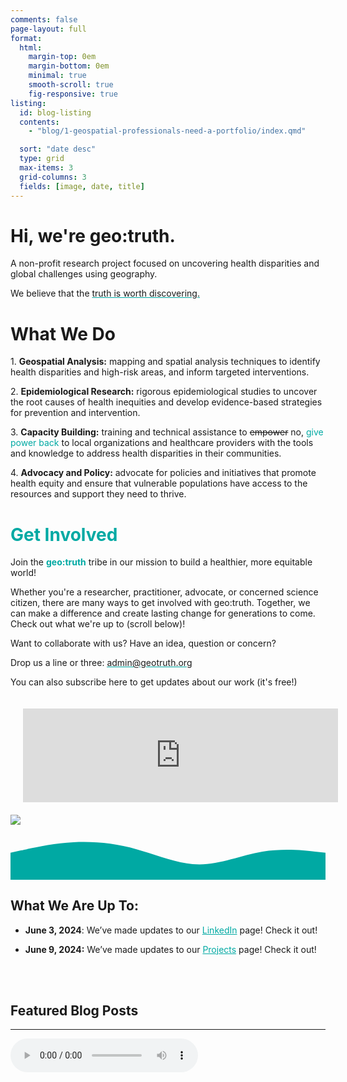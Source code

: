 ```yaml
---
comments: false
page-layout: full
format:
  html: 
    margin-top: 0em
    margin-bottom: 0em
    minimal: true
    smooth-scroll: true
    fig-responsive: true
listing:
  id: blog-listing
  contents:   
    - "blog/1-geospatial-professionals-need-a-portfolio/index.qmd"

  sort: "date desc"
  type: grid
  max-items: 3
  grid-columns: 3
  fields: [image, date, title]
---
```


::: column-screen
```{=html}
<link rel="stylesheet" href="html/landing_page_styles.css">

<div class="gradient_bg">
    <div class="hero section_padding">
        <div class="hero_content">
            <h1>Hi, we're <span class="gradient_text">geo:truth</span>.</h1></span>
            <p> A non-profit research project focused on uncovering health disparities and global challenges using geography.

<p>We believe that the <span style='text-decoration: underline;text-decoration-color: #00A9A3;'>truth is worth discovering.</span>
            </p>
            <p>


<span class="gradient_text"><h1>What We Do</h1></span>
<p>

1.   <b>Geospatial Analysis:</b> mapping and spatial analysis techniques to identify health disparities and high-risk areas, and inform targeted interventions.
<p>
2.   <b>Epidemiological Research:</b> rigorous epidemiological studies to uncover the root causes of health inequities and develop evidence-based strategies for prevention and intervention.
<p>
3.   <b>Capacity Building:</b> training and technical assistance to <del>empower</del> no, <span style="color:#00A9A3;">give power back </span>to local organizations and healthcare providers with the tools and knowledge to address health disparities in their communities.
<p>
4.   <b>Advocacy and Policy:</b> advocate for policies and initiatives that promote health equity and ensure that vulnerable populations have access to the resources and support they need to thrive.





<p></p>
  <b><h1><span style="color:#00A9A3">Get Involved</h1></span></b>


<p>Join the <b><span style="color:#00A9A3">geo:truth</span></b> tribe in our mission to build a healthier, more equitable world!</p>

Whether you're a researcher, practitioner, advocate, or concerned science citizen, there are many ways to get involved with geo:truth. Together, we can make a difference and create lasting change for generations to come. Check out what we're up to (scroll below)!


<p>
<span style="margin: 0px">Want to collaborate with us? Have an idea, question or concern?</p>
Drop us a line or three: <a href="mailto:admin@geotruth.org"><span style='text-decoration: underline;
  text-decoration-color: #00A9A3;'>admin@geotruth.org</span></a> 
  <style="color:#00A9A3"> </span>
  </br> 
  
<p> 
  You can also subscribe here to get updates about our work (it's free!)</p>

<div class="grid">
  <div class=".d-none .d-md-block g-col-md-1"></div>
  <div class="g-col-12 g-col-md-10">
    <iframe src="https://embeds.beehiiv.com/31232ad7-87c1-4e84-a9fb-0c59545186b7?slim=tru" data-test-id="beehiiv-embed" frameborder="0" scrolling="no" style="margin: 0; border-radius: 0px !important; background-color: transparent; width:100%; padding: 20px">
    <script type="text/javascript" async src="https://embeds.beehiiv.com/attribution.js"></script>
    
    </iframe>
  </div>
  <div class=".d-none .d-md-block g-col-md-1"></div>
</div>




</div>
<div class="hero_image">
<img src="/img/g.gif"/> </div>

<div id="dot_container">
</div>
</div>
    <svg id="bottom_wave" xmlns="http://www.w3.org/2000/svg" viewBox="0 0 1440 250">
        <path
                fill="#00A9A3"
                fill-opacity="1"
                d="M0,128L48,117.3C96,107,192,85,288,80C384,75,480,85,576,112C672,139,768,181,864,181.3C960,181,1056,139,1152,122.7C1248,107,1344,117,1392,122.7L1440,128L1440,320L1392,320C1344,320,1248,320,1152,320C1056,320,960,320,864,320C768,320,672,320,576,320C480,320,384,320,288,320C192,320,96,320,48,320L0,320Z"
        ></path>
    </svg>
 
    

</div>


<script src="html/jquery.min.js"></script>
<script src="html/TweenMax.min.js"></script>
<!--<script src="html/parallax.js"></script>-->
```
:::

::: {#news}
<p>

</p>

## What We Are Up To:

-   **June 3, 2024**: We've made updates to our <a href="www.linkedin.com/company/geo-truth" target="_blank" style="color: #00A9A3;">LinkedIn</a> page! Check it out!

-   **June 9, 2024:** We've made updates to our <a href="projects/index.qmd" target="_blank" style="color: #00A9A3;">Projects</a> page! Check it out!

    <!--#{{< video https://www.youtube.com/embed/WIigoUaqy9c title="Meta-Uncertainty in Bayesian Model Comparison (AISTATS 2023)" aspect-ratio="16x9" >}}   -->

<p>

</p>

<p>

</p>

\
\
:::

## Featured Blog Posts

::: {#blog-listing}
:::

::: {#hero-heading}
:::

------------------------------------------------------------------------

<!-- ```{=html} -->

<!-- <!DOCTYPE html> -->

<!-- <html lang="en"> -->

<!-- <head> -->

<!--     <meta charset="UTF-8"> -->

<!--     <meta name="viewport" content="width=device-width, initial-scale=1.0"> -->

<!--     <style> -->

<!--         #dot_container { -->

<!--             position: relative; -->

<!--             width: 100%; -->

<!--             height: 100vh; -->

<!--             background-color: #f0f0f0; -->

<!--             overflow: hidden; -->

<!--         } -->

<!--         svg { -->

<!--             position: absolute; -->

<!--             bottom: 0; -->

<!--             width: 100%; -->

<!--         } -->

<!--     </style> -->

<!-- </head> -->

<!-- <body> -->

<!--     <div id="dot_container"> -->

<!--         <svg id="geographic_lines" xmlns="http://www.w3.org/2000/svg" viewBox="0 0 1440 320"> -->

<!--             <!-- Example of simplified geographic lines -->

<!--             <line x1="0" y1="100" x2="1440" y2="100" stroke="#ccc" stroke-width="2"/> -->

<!--             <line x1="0" y1="200" x2="1440" y2="200" stroke="#ccc" stroke-width="2"/> -->

<!--             <line x1="720" y1="0" x2="720" y2="320" stroke="#ccc" stroke-width="2"/> -->

<!--             <!-- Simplified representation of Africa -->

<!--             <path -->

<!--                 fill="#F4A261" -->

<!--                 stroke="#000" -->

<!--                 stroke-width="2" -->

<!--                 d="M 500,120  -->

<!--                    C 550,150 600,100 650,150  -->

<!--                    C 700,200 750,250 700,300  -->

<!--                    C 650,350 600,300 550,350  -->

<!--                    C 500,400 450,350 400,300  -->

<!--                    C 350,250 300,200 350,150  -->

<!--                    C 400,100 450,150 500,120  -->

<!--                    Z" -->

<!--             ></path> -->

<!--         </svg> -->

<!--     </div> -->

<!--     <svg id="bottom_wave" xmlns="http://www.w3.org/2000/svg" viewBox="0 0 1440 250"> -->

<!--         <path -->

<!--             fill="#00A9A3" -->

<!--             fill-opacity="1" -->

<!--             d="M0,128L48,117.3C96,107,192,85,288,80C384,75,480,85,576,112C672,139,768,181,864,181.3C960,181,1056,139,1152,122.7C1248,107,1344,117,1392,122.7L1440,128L1440,320L1392,320C1344,320,1248,320,1152,320C1056,320,960,320,864,320C768,320,672,320,576,320C480,320,384,320,288,320C192,320,96,320,48,320L0,320Z" -->

<!--         ></path> -->

<!--     </svg> -->

<!-- </body> -->

<!-- </html> -->

<!-- ``` -->

<audio controls autoplay loop>

<source src="/audio/videoendsky.mp4" type="audio/mpeg">

Your browser does not support the audio tag.</audio>
